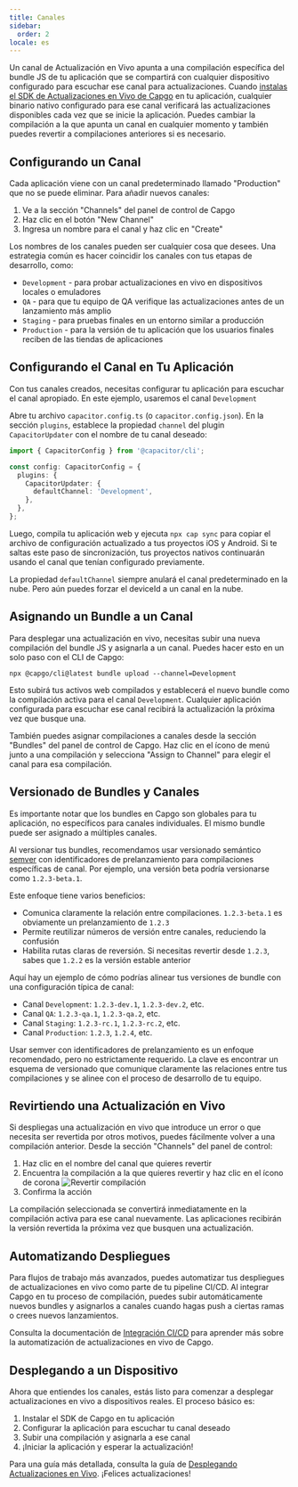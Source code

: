 ```yaml
---
title: Canales
sidebar:
  order: 2
locale: es
---
```



Un canal de Actualización en Vivo apunta a una compilación específica del bundle JS de tu aplicación que se compartirá con cualquier dispositivo configurado para escuchar ese canal para actualizaciones. Cuando [instalas el SDK de Actualizaciones en Vivo de Capgo](/docs/getting-started/quickstart/) en tu aplicación, cualquier binario nativo configurado para ese canal verificará las actualizaciones disponibles cada vez que se inicie la aplicación. Puedes cambiar la compilación a la que apunta un canal en cualquier momento y también puedes revertir a compilaciones anteriores si es necesario.

## Configurando un Canal

Cada aplicación viene con un canal predeterminado llamado "Production" que no se puede eliminar. Para añadir nuevos canales:

1. Ve a la sección "Channels" del panel de control de Capgo
2. Haz clic en el botón "New Channel"
3. Ingresa un nombre para el canal y haz clic en "Create"

Los nombres de los canales pueden ser cualquier cosa que desees. Una estrategia común es hacer coincidir los canales con tus etapas de desarrollo, como:

- `Development` - para probar actualizaciones en vivo en dispositivos locales o emuladores
- `QA` - para que tu equipo de QA verifique las actualizaciones antes de un lanzamiento más amplio
- `Staging` - para pruebas finales en un entorno similar a producción
- `Production` - para la versión de tu aplicación que los usuarios finales reciben de las tiendas de aplicaciones

## Configurando el Canal en Tu Aplicación

Con tus canales creados, necesitas configurar tu aplicación para escuchar el canal apropiado. En este ejemplo, usaremos el canal `Development`

Abre tu archivo `capacitor.config.ts` (o `capacitor.config.json`). En la sección `plugins`, establece la propiedad `channel` del plugin `CapacitorUpdater` con el nombre de tu canal deseado:

```ts
import { CapacitorConfig } from '@capacitor/cli';

const config: CapacitorConfig = {
  plugins: {
    CapacitorUpdater: {
      defaultChannel: 'Development',
    },
  },
};
```

Luego, compila tu aplicación web y ejecuta `npx cap sync` para copiar el archivo de configuración actualizado a tus proyectos iOS y Android. Si te saltas este paso de sincronización, tus proyectos nativos continuarán usando el canal que tenían configurado previamente.

<Aside type="caution">

La propiedad `defaultChannel` siempre anulará el canal predeterminado en la nube. Pero aún puedes forzar el deviceId a un canal en la nube.

</Aside>

## Asignando un Bundle a un Canal

Para desplegar una actualización en vivo, necesitas subir una nueva compilación del bundle JS y asignarla a un canal. Puedes hacer esto en un solo paso con el CLI de Capgo:

```shell
npx @capgo/cli@latest bundle upload --channel=Development
```

Esto subirá tus activos web compilados y establecerá el nuevo bundle como la compilación activa para el canal `Development`. Cualquier aplicación configurada para escuchar ese canal recibirá la actualización la próxima vez que busque una.

También puedes asignar compilaciones a canales desde la sección "Bundles" del panel de control de Capgo. Haz clic en el ícono de menú junto a una compilación y selecciona "Assign to Channel" para elegir el canal para esa compilación.

## Versionado de Bundles y Canales

Es importante notar que los bundles en Capgo son globales para tu aplicación, no específicos para canales individuales. El mismo bundle puede ser asignado a múltiples canales.

Al versionar tus bundles, recomendamos usar versionado semántico [semver](https://semver.org/) con identificadores de prelanzamiento para compilaciones específicas de canal. Por ejemplo, una versión beta podría versionarse como `1.2.3-beta.1`.

Este enfoque tiene varios beneficios:

- Comunica claramente la relación entre compilaciones. `1.2.3-beta.1` es obviamente un prelanzamiento de `1.2.3`
- Permite reutilizar números de versión entre canales, reduciendo la confusión
- Habilita rutas claras de reversión. Si necesitas revertir desde `1.2.3`, sabes que `1.2.2` es la versión estable anterior

Aquí hay un ejemplo de cómo podrías alinear tus versiones de bundle con una configuración típica de canal:

- Canal `Development`: `1.2.3-dev.1`, `1.2.3-dev.2`, etc.
- Canal `QA`: `1.2.3-qa.1`, `1.2.3-qa.2`, etc.
- Canal `Staging`: `1.2.3-rc.1`, `1.2.3-rc.2`, etc.
- Canal `Production`: `1.2.3`, `1.2.4`, etc.

Usar semver con identificadores de prelanzamiento es un enfoque recomendado, pero no estrictamente requerido. La clave es encontrar un esquema de versionado que comunique claramente las relaciones entre tus compilaciones y se alinee con el proceso de desarrollo de tu equipo.

## Revirtiendo una Actualización en Vivo

Si despliegas una actualización en vivo que introduce un error o que necesita ser revertida por otros motivos, puedes fácilmente volver a una compilación anterior. Desde la sección "Channels" del panel de control:

<Steps>

1. Haz clic en el nombre del canal que quieres revertir
2. Encuentra la compilación a la que quieres revertir y haz clic en el ícono de corona
![Revertir compilación](/select_bundle.webp)
3. Confirma la acción

</Steps>

La compilación seleccionada se convertirá inmediatamente en la compilación activa para ese canal nuevamente. Las aplicaciones recibirán la versión revertida la próxima vez que busquen una actualización.

## Automatizando Despliegues

Para flujos de trabajo más avanzados, puedes automatizar tus despliegues de actualizaciones en vivo como parte de tu pipeline CI/CD. Al integrar Capgo en tu proceso de compilación, puedes subir automáticamente nuevos bundles y asignarlos a canales cuando hagas push a ciertas ramas o crees nuevos lanzamientos.

Consulta la documentación de [Integración CI/CD](/docs/getting-started/cicd-integration/) para aprender más sobre la automatización de actualizaciones en vivo de Capgo.

## Desplegando a un Dispositivo

Ahora que entiendes los canales, estás listo para comenzar a desplegar actualizaciones en vivo a dispositivos reales. El proceso básico es:

1. Instalar el SDK de Capgo en tu aplicación
2. Configurar la aplicación para escuchar tu canal deseado
3. Subir una compilación y asignarla a ese canal
4. ¡Iniciar la aplicación y esperar la actualización!

Para una guía más detallada, consulta la guía de [Desplegando Actualizaciones en Vivo](/docs/getting-started/deploy/). ¡Felices actualizaciones!
